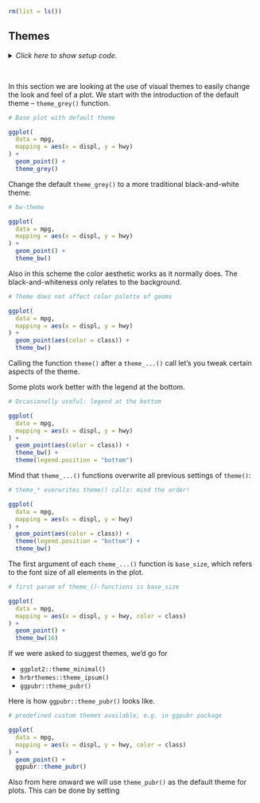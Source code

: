 ```r
rm(list = ls())
```


## Themes

<details><summary>*Click here to show setup code.*</summary>
```r
### Themes

```
```r
library(tidyverse)
```
</details>

<br>

In this section we are looking at the use of visual themes to easily change the look and feel of a plot.
We start with the introduction of the default theme -- `theme_grey()` function.

```r
# Base plot with default theme
```
```r
ggplot(
  data = mpg,
  mapping = aes(x = displ, y = hwy)
) +
  geom_point() +
  theme_grey()
```

Change the default `theme_grey()` to a more traditional black-and-white theme:

```r
# bw-theme
```
```r
ggplot(
  data = mpg,
  mapping = aes(x = displ, y = hwy)
) +
  geom_point() +
  theme_bw()
```

Also in this scheme the color aesthetic works as it normally does.
The black-and-whiteness only relates to the background.

```r
# Theme does not affect color palette of geoms
```
```r
ggplot(
  data = mpg,
  mapping = aes(x = displ, y = hwy)
) +
  geom_point(aes(color = class)) +
  theme_bw()
```

Calling the function `theme()` after a `theme_...()` call let's you tweak certain aspects of the theme.

Some plots work better with the legend at the bottom.

```r
# Occasionally useful: legend at the bottom
```
```r
ggplot(
  data = mpg,
  mapping = aes(x = displ, y = hwy)
) +
  geom_point(aes(color = class)) +
  theme_bw() +
  theme(legend.position = "bottom")
```

Mind that `theme_...()` functions overwrite all previous settings of `theme()`:

```r
# theme_* overwrites theme() calls: mind the order!
```
```r
ggplot(
  data = mpg,
  mapping = aes(x = displ, y = hwy)
) +
  geom_point(aes(color = class)) +
  theme(legend.position = "bottom") +
  theme_bw()
```

The first argument of each `theme_...()` function is `base_size`, which refers to the font size of all elements in the plot.

```r
# first param of theme_()-functions is base_size
```
```r
ggplot(
  data = mpg,
  mapping = aes(x = displ, y = hwy, color = class)
) +
  geom_point() +
  theme_bw(16)
```

If we were asked to suggest themes, we'd go for 

- `ggplot2::theme_minimal()` 
- `hrbrthemes::theme_ipsum()`
- `ggpubr::theme_pubr()`

Here is how `ggpubr::theme_pubr()` looks like.

```r
# predefined custom themes available, e.g. in ggpubr package
```
```r
ggplot(
  data = mpg,
  mapping = aes(x = displ, y = hwy, color = class)
) +
  geom_point() +
  ggpubr::theme_pubr()
```

Also from here onward we will use `theme_pubr()` as the default theme for plots.
This can be done by setting 

